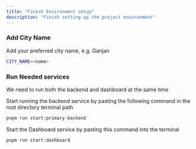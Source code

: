 ```yaml
---
title: "Finish Environment setup"
description: "Finish setting up the project environment"
---
```


### Add City Name

Add your preferred city name, e.g. Ganjan

```bash primary backend .env
CITY_NAME=<name>
```

### Run Needed services

<Tip>We need to run both the backend and dashboard at the same time</Tip>

Start running the backend service by pasting the following command in the root directory terminal path

```bash backend start command
pnpm run start:primary-backend
```

Start the Dashboard service by pasting this command into the terminal

```bash dashboard start command
pnpm run start:dashboard
```
